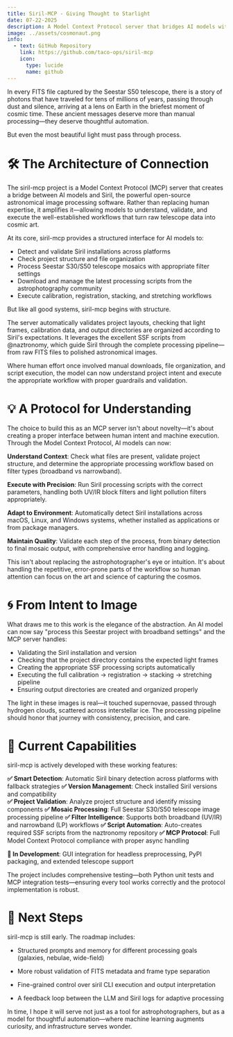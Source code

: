 ```yaml
---
title: Siril-MCP - Giving Thought to Starlight
date: 07-22-2025
description: A Model Context Protocol server that bridges AI models with Siril astronomical image processing for intelligent astrophotography workflows.
image: ../assets/cosmonaut.png
info:
  - text: GitHub Repository
    link: https://github.com/taco-ops/siril-mcp
    icon:
      type: lucide
      name: github
---
```


In every FITS file captured by the Seestar S50 telescope, there is a story of photons that have traveled for tens of millions of years, passing through dust and silence, arriving at a lens on Earth in the briefest moment of cosmic time. These ancient messages deserve more than manual processing—they deserve thoughtful automation.

But even the most beautiful light must pass through process.

# 🛠 The Architecture of Connection
The siril-mcp project is a Model Context Protocol (MCP) server that creates a bridge between AI models and Siril, the powerful open-source astronomical image processing software. Rather than replacing human expertise, it amplifies it—allowing models to understand, validate, and execute the well-established workflows that turn raw telescope data into cosmic art.

At its core, siril-mcp provides a structured interface for AI models to:
- Detect and validate Siril installations across platforms
- Check project structure and file organization  
- Process Seestar S30/S50 telescope mosaics with appropriate filter settings
- Download and manage the latest processing scripts from the astrophotography community
- Execute calibration, registration, stacking, and stretching workflows

But like all good systems, siril-mcp begins with structure.

The server automatically validates project layouts, checking that light frames, calibration data, and output directories are organized according to Siril's expectations. It leverages the excellent SSF scripts from @naztronomy, which guide Siril through the complete processing pipeline—from raw FITS files to polished astronomical images.

Where human effort once involved manual downloads, file organization, and script execution, the model can now understand project intent and execute the appropriate workflow with proper guardrails and validation.

# 💡 A Protocol for Understanding
The choice to build this as an MCP server isn't about novelty—it's about creating a proper interface between human intent and machine execution. Through the Model Context Protocol, AI models can now:

**Understand Context**: Check what files are present, validate project structure, and determine the appropriate processing workflow based on filter types (broadband vs narrowband).

**Execute with Precision**: Run Siril processing scripts with the correct parameters, handling both UV/IR block filters and light pollution filters appropriately.

**Adapt to Environment**: Automatically detect Siril installations across macOS, Linux, and Windows systems, whether installed as applications or from package managers.

**Maintain Quality**: Validate each step of the process, from binary detection to final mosaic output, with comprehensive error handling and logging.

This isn't about replacing the astrophotographer's eye or intuition. It's about handling the repetitive, error-prone parts of the workflow so human attention can focus on the art and science of capturing the cosmos.

# 🌀 From Intent to Image
What draws me to this work is the elegance of the abstraction. An AI model can now say "process this Seestar project with broadband settings" and the MCP server handles:

- Validating the Siril installation and version
- Checking that the project directory contains the expected light frames
- Creating the appropriate SSF processing scripts automatically
- Executing the full calibration → registration → stacking → stretching pipeline
- Ensuring output directories are created and organized properly

The light in these images is real—it touched supernovae, passed through hydrogen clouds, scattered across interstellar ice. The processing pipeline should honor that journey with consistency, precision, and care.

# 🌌 Current Capabilities
siril-mcp is actively developed with these working features:

**✅ Smart Detection**: Automatic Siril binary detection across platforms with fallback strategies
**✅ Version Management**: Check installed Siril versions and compatibility  
**✅ Project Validation**: Analyze project structure and identify missing components
**✅ Mosaic Processing**: Full Seestar S30/S50 telescope image processing pipeline
**✅ Filter Intelligence**: Supports both broadband (UV/IR) and narrowband (LP) workflows
**✅ Script Automation**: Auto-creates required SSF scripts from the naztronomy repository
**✅ MCP Protocol**: Full Model Context Protocol compliance with proper async handling

**🔄 In Development**: GUI integration for headless preprocessing, PyPI packaging, and extended telescope support

The project includes comprehensive testing—both Python unit tests and MCP integration tests—ensuring every tool works correctly and the protocol implementation is robust.

# 🌌 Next Steps
siril-mcp is still early. The roadmap includes:

- Structured prompts and memory for different processing goals (galaxies, nebulae, wide-field)

- More robust validation of FITS metadata and frame type separation

- Fine-grained control over siril CLI execution and output interpretation

- A feedback loop between the LLM and Siril logs for adaptive processing

In time, I hope it will serve not just as a tool for astrophotographers, but as a model for thoughtful automation—where machine learning augments curiosity, and infrastructure serves wonder.